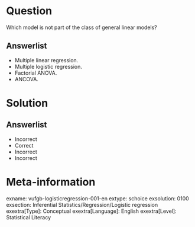 Question
========
  
Which model is not part of the class of general linear models?
  
Answerlist
----------
* Multiple linear regression.
* Multiple logistic regression.
* Factorial ANOVA.
* ANCOVA.

Solution
========

Answerlist
----------
* Incorrect
* Correct
* Incorrect
* Incorrect

Meta-information
================
exname: vufgb-logisticregression-001-en
extype: schoice
exsolution: 0100
exsection: Inferential Statistics/Regression/Logistic regression
exextra[Type]: Conceptual
exextra[Language]: English
exextra[Level]: Statistical Literacy
